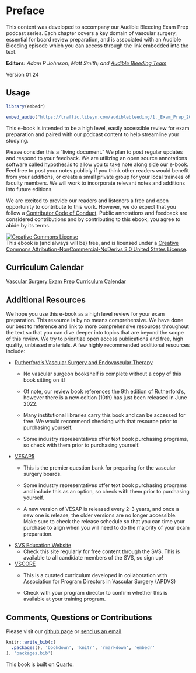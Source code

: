 # Preface {.unnumbered}

This content was developed to accompany our Audible Bleeding Exam Prep podcast series. Each chapter covers a key domain of vascular surgery, essential for board review preparation, and is associated with an Audible Bleeding episode which you can access through the link embedded into the text.

**Editors:** *Adam P Johnson; Matt Smith; and [Audible Bleeding Team](https://www.audiblebleeding.com/about-1/)*

Version 01.24

## Usage

```r

library(embedr)

embed_audio("https://traffic.libsyn.com/audiblebleeding/1._Exam_Prep_2023_-_Introductionau.mp3")

```

This e-book is intended to be a high level, easily accessible review for exam preparation and paired with our podcast content to help streamline your studying.

Please consider this a "living document." We plan to post regular updates and respond to your feedback. We are utilizing an open source annotations software called [hypothes.is](https://web.hypothes.is) to allow you to take note along side our e-book. Feel free to post your notes publicly if you think other readers would benefit from your additions, or create a small private group for your local trainees of faculty members. We will work to incorporate relevant notes and additions into future editions.

We are excited to provide our readers and listeners a free and open opportunity to contribute to this work. However, we do expect that you follow a [Contributor Code of Conduct](https://www.contributor-covenant.org/version/2/0/code_of_conduct/). Public annotations and feedback are considered contributions and by contributing to this ebook, you agree to abide by its terms.

<a rel="license" href="http://creativecommons.org/licenses/by-nc-nd/3.0/us/"><img src="https://i.creativecommons.org/l/by-nc-nd/3.0/us/88x31.png" alt="Creative Commons License" style="border-width:0"/></a><br />This ebook is (and always will be) free, and is licensed under a <a rel="license" href="http://creativecommons.org/licenses/by-nc-nd/3.0/us/">Creative Commons Attribution-NonCommercial-NoDerivs 3.0 United States License</a>.

## Curriculum Calendar

[Vascular Surgery Exam Prep Curriculum Calendar](https://calendar.google.com/calendar/u/0/embed?src=354423c7b5ee5a8d0c3c605f87e975858111d5d4127e4f82820e1d2c09e41d0b@group.calendar.google.com&ctz=America/New_York)

## Additional Resources

We hope you use this e-book as a high level review for your exam preparation. This resource is by no means comprehensive. We have done our best to reference and link to more comprehensive resources throughout the text so that you can dive deeper into topics that are beyond the scope of this review. We try to prioritize open access publications and free, high quality, unbiased materials. A few highly recommended additional resources include:

-   [Rutherford's Vascular Surgery and Endovascular Therapy](https://www.us.elsevierhealth.com/rutherfords-vascular-surgery-and-endovascular-therapy-2-volume-set-9780323775571.html?nosto=nosto-page-search1)
    -   No vascular surgeon bookshelf is complete without a copy of this book sitting on it!

    -   Of note, our review book references the 9th edition of Rutherford's, however there is a new edition (10th) has just been released in June 2022.

    -   Many institutional libraries carry this book and can be accessed for free. We would recommend checking with that resource prior to purchasing yourself.

    -   Some industry representatives offer text book purchasing programs, so check with them prior to purchasing yourself.
-   [VESAP5](https://vascular.org/vascular-specialists/education-and-meetings/vesap5)
    -   This is the premier question bank for preparing for the vascular surgery boards.

    -   Some industry representatives offer text book purchasing programs and include this as an option, so check with them prior to purchasing yourself.

    -   A new version of VESAP is released every 2-3 years, and once a new one is release, the older versions are no longer accessible. Make sure to check the release schedule so that you can time your purchase to align when you will need to do the majority of your exam preparation.
-   [SVS Education Website](https://vascular.org/vascular-specialists/education-and-meetings)
    -   Check this site regularly for free content through the SVS. This is available to all candidate members of the SVS, so sign up!
-   [VSCORE](https://www.surgicalcore.org/public/curriculum#vascsurg)
    -   This is a curated curriculum developed in collaboration with Association for Program Directors in Vascular Surgery (APDVS)

    -   Check with your program director to confirm whether this is available at your training program.

## Comments, Questions or Contributions

Please visit our [github page](https://github.com/adam-mdmph/vs-examprep) or [send us an email](mailto:audiblebleeding@vascularsociety.org).

```r
knitr::write_bib(c(
  .packages(), 'bookdown', 'knitr', 'rmarkdown', 'embedr'
), 'packages.bib')
```

This book is built on [Quarto](https://quarto.org).

